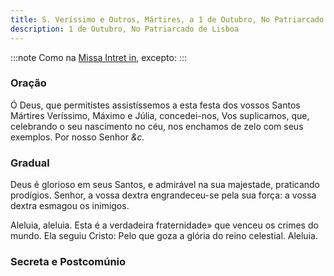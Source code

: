 ```yaml
---
title: S. Veríssimo e Outros, Mártires, a 1 de Outubro, No Patriarcado de Lisboa
description: 1 de Outubro, No Patriarcado de Lisboa
---
```


:::note
Como na [Missa Intret in](/missal/comum/6muitosmartires1), excepto:
:::


### Oração

Ó Deus, que permitistes assistíssemos a esta festa dos vossos Santos
Mártires Veríssimo, Máximo e Júlia, concedei-nos, Vos suplicamos, que,
celebrando o seu nascimento no céu, nos enchamos de zelo com seus
exemplos. Por nosso Senhor <em>&c.</em>

### Gradual

Deus é glorioso em seus Santos, e admirável na sua majestade, praticando
prodígios. Senhor, a vossa dextra engrandeceu-se pela sua força: a vossa
dextra esmagou os inimigos.

Aleluia, aleluia. Esta é a verdadeira fraternidade» que venceu os crimes
do mundo. Ela seguiu Cristo: Pelo que goza a glória do reino celestial.
Aleluia.

### Secreta e Postcomúnio

<LinkCard
  href="/missal/comum/7muitosmartires2#secreta"
  title="Muitos Mártires - Missa Sapiéntiam sanctórum"
/>
